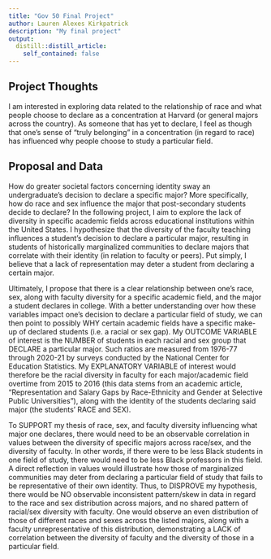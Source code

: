 ```yaml
---
title: "Gov 50 Final Project"
author: Lauren Alexes Kirkpatrick
description: "My final project"
output:
  distill::distill_article:
    self_contained: false
---
```


## Project Thoughts

I am interested in exploring data related to the relationship of race and what people choose to declare as a concentration at Harvard (or general majors across the country). As someone that has yet to declare, I feel as though that one's sense of "truly belonging" in a concentration (in regard to race) has influenced why people choose to study a particular field. 

## Proposal and Data

How do greater societal factors concerning identity sway an undergraduate's decision to declare a specific major? More specifically, how do race and sex influence the major that post-secondary students decide to declare? In the following project, I aim to explore the lack of diversity in specific academic fields across educational institutions within the United States. I hypothesize that the diversity of the faculty teaching influences a student's decision to declare a particular major, resulting in students of historically marginalized communities to declare majors that correlate with their identity (in relation to faculty or peers). Put simply, I believe that a lack of representation may deter a student from declaring a certain major. 

Ultimately, I propose that there is a clear relationship between one's race, sex, along with faculty diversity for a specific academic field, and the major a student declares in college. With a better understanding over how these variables impact one's decision to declare a particular field of study, we can then point to possibly WHY certain academic fields have a specific make-up of declared students (i.e. a racial or sex gap). My OUTCOME VARIABLE of interest is the NUMBER of students in each racial and sex group that DECLARE a particular major. Such ratios are measured from 1976-77 through 2020-21 by surveys conducted by the National Center for Education Statistics. My EXPLANATORY VARIABLE of interest would therefore be the racial diversity in faculty for each major/academic field overtime from 2015 to 2016 (this data stems from an academic article, "Representation and Salary Gaps by Race-Ethnicity and Gender at Selective Public Universities"), along with the identity of the students declaring said major (the students' RACE and SEX). 

To SUPPORT my thesis of race, sex, and faculty diversity influencing what major one declares, there would need to be an observable correlation in values between the diversity of specific majors across race/sex, and the diversity of faculty. In other words, if there were to be less Black students in one field of study, there would need to be less Black professors in this field. A direct reflection in values would illustrate how those of marginalized communities may deter from declaring a particular field of study that fails to be representative of their own identity. Thus, to DISPROVE my hypothesis, there would be NO observable inconsistent pattern/skew in data in regard to the race and sex distribution across majors, and no shared pattern of racial/sex diversity with faculty. One would observe an even distribution of those of different races and sexes across the listed majors, along with a faculty unrepresentative of this distribution, demonstrating a LACK of correlation between the diversity of faculty and the diversity of those in a particular field. 
